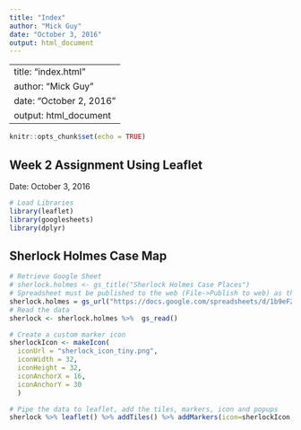 ```yaml
---
title: "Index"
author: "Mick Guy"
date: "October 3, 2016"
output: html_document
---
```


---
title: "index.html"
author: "Mick Guy"
date: "October 2, 2016"
output: html_document
---

```r
knitr::opts_chunk$set(echo = TRUE)
```

## Week 2 Assignment Using Leaflet

Date: October 3, 2016

```r
# Load Libraries
library(leaflet)
library(googlesheets)
library(dplyr)
```

## Sherlock Holmes Case Map


```r

# Retrieve Google Sheet
# sherlock.holmes <- gs_title("Sherlock Holmes Case Places")
# Spreadsheet must be published to the web (File->Publish to web) as the normal sharing link does not work.
sherlock.holmes = gs_url("https://docs.google.com/spreadsheets/d/1b9eFZOsCnHh8MOHxr9hzOxEpLq_isUwpDt43AFm46cw/pubhtml")
# Read the data
sherlock <- sherlock.holmes %>%  gs_read()

# Create a custom marker icon
sherlockIcon <- makeIcon(
  iconUrl = "sherlock_icon_tiny.png",
  iconWidth = 32,
  iconHeight = 32,
  iconAnchorX = 16,
  iconAnchorY = 30 
  )

# Pipe the data to leaflet, add the tiles, markers, icon and popups 
sherlock %>% leaflet() %>% addTiles() %>% addMarkers(icon=sherlockIcon, popup=sherlock$popup) %>% clearBounds()


```


